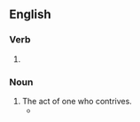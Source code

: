 ==English==

===Verb===
{{head|en|present participle}}

# {{present participle of|contrive|lang=en|nocat=1}}

===Noun===
{{en-noun}}

# The act of one who contrives.
#* {{quote-text|lang=en|year=2007|author=Steve Talbott|title=Devices of the Soul|page=192|passage=Do we really want all those strivings and '''contrivings'''—all those thoughts and assumptions someone has cleverly etched into the hardware and software we are using—to remain invisible?}}